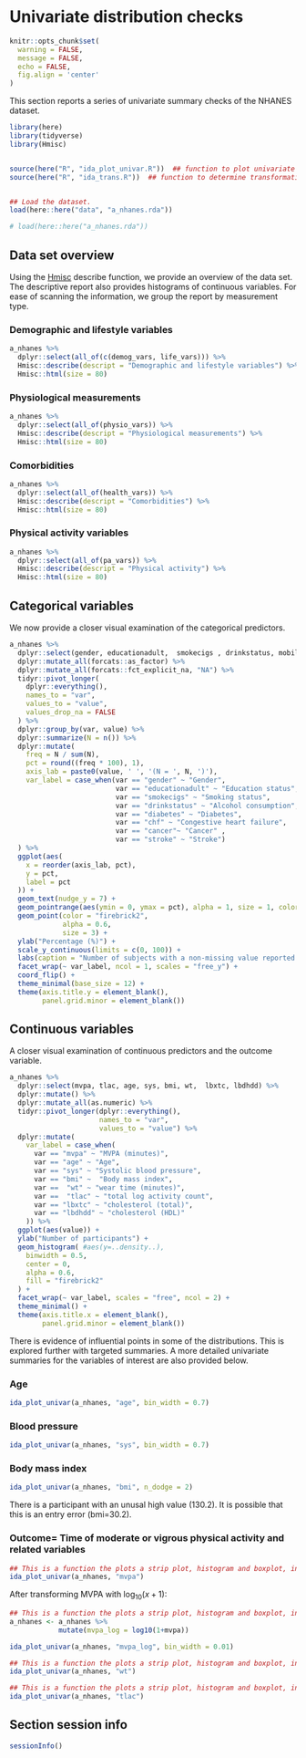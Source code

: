 # Univariate distribution checks

```r

knitr::opts_chunk$set(
  warning = FALSE,
  message = FALSE,
  echo = FALSE,
  fig.align = 'center'
)
```


This section reports a series of univariate summary checks of the NHANES dataset.

```r
library(here)
library(tidyverse)
library(Hmisc)


source(here("R", "ida_plot_univar.R"))  ## function to plot univariate summaries. 
source(here("R", "ida_trans.R"))  ## function to determine transformation (log(x+c) or identity). 


## Load the dataset.
load(here::here("data", "a_nhanes.rda"))

# load(here::here("a_nhanes.rda"))


```




## Data set overview

Using the [Hmisc](https://cran.r-project.org/web/packages/Hmisc/) describe function, we provide an overview of the data set. The descriptive report also provides histograms of continuous variables. For ease of scanning the information, we group the report by measurement type. 

### Demographic and lifestyle variables

```r
a_nhanes %>%
  dplyr::select(all_of(c(demog_vars, life_vars))) %>%
  Hmisc::describe(descript = "Demographic and lifestyle variables") %>%
  Hmisc::html(size = 80)
```



### Physiological measurements

```r
a_nhanes %>%
  dplyr::select(all_of(physio_vars)) %>%
  Hmisc::describe(descript = "Physiological measurements") %>%
  Hmisc::html(size = 80)
```


### Comorbidities

```r
a_nhanes %>%
  dplyr::select(all_of(health_vars)) %>%
  Hmisc::describe(descript = "Comorbidities") %>%
  Hmisc::html(size = 80)
```

### Physical activity variables

```r
a_nhanes %>%
  dplyr::select(all_of(pa_vars)) %>%
  Hmisc::describe(descript = "Physical activity") %>%
  Hmisc::html(size = 80)
```


## Categorical variables

We now provide a closer visual examination of the categorical predictors. 

```r
a_nhanes %>%
  dplyr::select(gender, educationadult,  smokecigs , drinkstatus, mobilityproblem, health_vars) %>%
  dplyr::mutate_all(forcats::as_factor) %>%   
  dplyr::mutate_all(forcats::fct_explicit_na, "NA") %>%
  tidyr::pivot_longer(
    dplyr::everything(),
    names_to = "var",
    values_to = "value",
    values_drop_na = FALSE
  ) %>%
  dplyr::group_by(var, value) %>%
  dplyr::summarize(N = n()) %>%
  dplyr::mutate(
    freq = N / sum(N),
    pct = round((freq * 100), 1),
    axis_lab = paste0(value, ' ', '(N = ', N, ')'),
    var_label = case_when(var == "gender" ~ "Gender",
                          var == "educationadult" ~ "Education status",
                          var == "smokecigs" ~ "Smoking status",
                          var == "drinkstatus" ~ "Alcohol consumption",
                          var == "diabetes" ~ "Diabetes", 
                          var == "chf" ~ "Congestive heart failure", 
                          var == "cancer"~ "Cancer" , 
                          var == "stroke" ~ "Stroke")
  ) %>%
  ggplot(aes(
    x = reorder(axis_lab, pct),
    y = pct,
    label = pct
  )) +
  geom_text(nudge_y = 7) +
  geom_pointrange(aes(ymin = 0, ymax = pct), alpha = 1, size = 1, color = "grey") +
  geom_point(color = "firebrick2",
             alpha = 0.6,
             size = 3) +
  ylab("Percentage (%)") +
  scale_y_continuous(limits = c(0, 100)) +
  labs(caption = "Number of subjects with a non-missing value reported in brackets.\nNA = missing") +
  facet_wrap(~ var_label, ncol = 1, scales = "free_y") +
  coord_flip() +
  theme_minimal(base_size = 12) +
  theme(axis.title.y = element_blank(),
        panel.grid.minor = element_blank())
```




## Continuous variables 

A closer visual examination of continuous predictors and the outcome variable. 

```r
a_nhanes %>%
  dplyr::select(mvpa, tlac, age, sys, bmi, wt,  lbxtc, lbdhdd) %>%
  dplyr::mutate() %>%
  dplyr::mutate_all(as.numeric) %>%
  tidyr::pivot_longer(dplyr::everything(),
                      names_to = "var",
                      values_to = "value") %>%
  dplyr::mutate(
    var_label = case_when(
      var == "mvpa" ~ "MVPA (minutes)",
      var == "age" ~ "Age",
      var == "sys" ~ "Systolic blood pressure",
      var == "bmi" ~  "Body mass index",
      var ==  "wt" ~ "wear time (minutes)",
      var ==  "tlac" ~ "total log activity count",
      var == "lbxtc" ~ "cholesterol (total)",   
      var == "lbdhdd" ~ "cholesterol (HDL)"
    )) %>%
  ggplot(aes(value)) +
  ylab("Number of participants") +
  geom_histogram( #aes(y=..density..),
    binwidth = 0.5,
    center = 0,
    alpha = 0.6,
    fill = "firebrick2"
  ) +
  facet_wrap(~ var_label, scales = "free", ncol = 2) +
  theme_minimal() +
  theme(axis.title.x = element_blank(),
        panel.grid.minor = element_blank())
```


There is evidence of influential points in some of the distributions. This is explored further with targeted summaries. A more detailed univariate summaries for the variables of interest are also provided below. 

### Age

```r
ida_plot_univar(a_nhanes, "age", bin_width = 0.7)
```


### Blood pressure

```r
ida_plot_univar(a_nhanes, "sys", bin_width = 0.7)
```


### Body mass index


```r
ida_plot_univar(a_nhanes, "bmi", n_dodge = 2)
```

There is a participant with an unusal high value (130.2). It is possible that this is an entry error (bmi=30.2).





### Outcome= Time of moderate or vigrous physical activity and related variables

```r
## This is a function the plots a strip plot, histogram and boxplot, including five number summary. 
ida_plot_univar(a_nhanes, "mvpa")
```

After transforming MVPA with $\log_{10}(x+1)$: 

```r
## This is a function the plots a strip plot, histogram and boxplot, including five number summary. 
a_nhanes <- a_nhanes %>%
            mutate(mvpa_log = log10(1+mvpa))

ida_plot_univar(a_nhanes, "mvpa_log", bin_width = 0.01)
```


```r
## This is a function the plots a strip plot, histogram and boxplot, including five number summary. 
ida_plot_univar(a_nhanes, "wt")
```


```r
## This is a function the plots a strip plot, histogram and boxplot, including five number summary. 
ida_plot_univar(a_nhanes, "tlac")
```




## Section session info

```r
sessionInfo()
```
